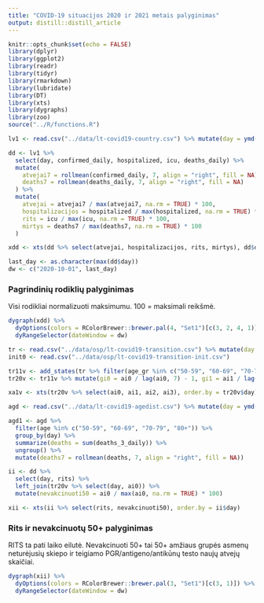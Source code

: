 ```yaml
---
title: "COVID-19 situacijos 2020 ir 2021 metais palyginimas"
output: distill::distill_article
---
```


```r
knitr::opts_chunk$set(echo = FALSE)
library(dplyr)
library(ggplot2)
library(readr)
library(tidyr)
library(rmarkdown)
library(lubridate)
library(DT)
library(xts)
library(dygraphs)
library(zoo)
source("../R/functions.R")
```


```r
lv1 <- read.csv("../data/lt-covid19-country.csv") %>% mutate(day = ymd(day))

dd <- lv1 %>%
  select(day, confirmed_daily, hospitalized, icu, deaths_daily) %>%
  mutate(
    atvejai7 = rollmean(confirmed_daily, 7, align = "right", fill = NA),
    deaths7 = rollmean(deaths_daily, 7, align = "right", fill = NA)
  ) %>%
  mutate(
    atvejai = atvejai7 / max(atvejai7, na.rm = TRUE) * 100,
    hospitalizacijos = hospitalized / max(hospitalized, na.rm = TRUE) * 100,
    rits = icu / max(icu, na.rm = TRUE) * 100,
    mirtys = deaths7 / max(deaths7, na.rm = TRUE) * 100
  )

xdd <- xts(dd %>% select(atvejai, hospitalizacijos, rits, mirtys), dd$day)

last_day <- as.character(max(dd$day))
dw <- c("2020-10-01", last_day)
```

### Pagrindinių rodiklių palyginimas

Visi rodikliai normalizuoti maksimumu. 100 = maksimali reikšmė.

```r
dygraph(xdd) %>%
  dyOptions(colors = RColorBrewer::brewer.pal(4, "Set1")[c(3, 2, 4, 1)]) %>%
  dyRangeSelector(dateWindow = dw)
```

```r
tr <- read.csv("../data/osp/lt-covid19-transition.csv") %>% mutate(day = ymd(day))
init0 <- read.csv("../data/osp/lt-covid19-transition-init.csv")

tr11v <- add_states(tr %>% filter(age_gr %in% c("50-59", "60-69", "70-79", "80+")), init0 %>% filter(age_gr %in% c("50-59", "60-69", "70-79", "80+")))
tr20v <- tr11v %>% mutate(gi0 = ai0 / lag(ai0, 7) - 1, gi1 = ai1 / lag(ai1, 7) - 1, gi2 = ai2 / lag(ai2, 7) - 1)

xa1v <- xts(tr20v %>% select(ai0, ai1, ai2, ai3), order.by = tr20v$day) / 7

agd <- read.csv("../data/lt-covid19-agedist.csv") %>% mutate(day = ymd(day))

agd1 <- agd %>%
  filter(age %in% c("50-59", "60-69", "70-79", "80+")) %>%
  group_by(day) %>%
  summarize(deaths = sum(deaths_3_daily)) %>%
  ungroup() %>%
  mutate(deaths7 = rollmean(deaths, 7, align = "right", fill = NA))

ii <- dd %>%
  select(day, rits) %>%
  left_join(tr20v %>% select(day, ai0)) %>%
  mutate(nevakcinuoti50 = ai0 / max(ai0, na.rm = TRUE) * 100)

xii <- xts(ii %>% select(rits, nevakcinuoti50), order.by = ii$day)
```

### Rits ir nevakcinuotų 50+ palyginimas

RITS ta pati laiko eilutė. Nevakcinuoti 50+ tai 50+ amžiaus grupės asmenų neturėjusių skiepo ir teigiamo PGR/antigeno/antikūnų testo naujų atvejų skaičiai.

```r
dygraph(xii) %>%
  dyOptions(colors = RColorBrewer::brewer.pal(3, "Set1")[c(3, 1)]) %>%
  dyRangeSelector(dateWindow = dw)
```
